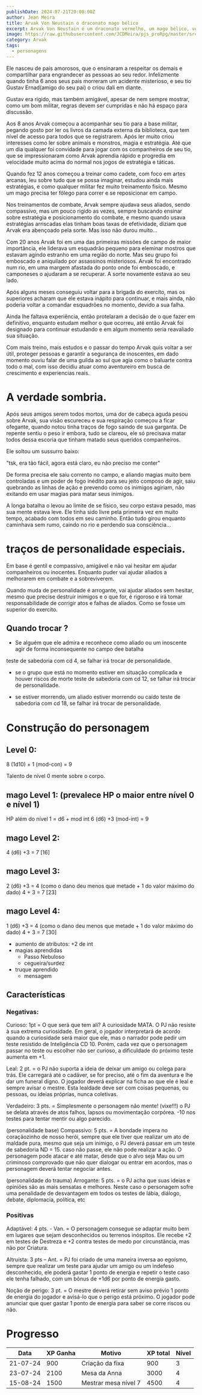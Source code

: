 ```yaml
---
publishDate: 2024-07-21T20:00:00Z
author: Jean Meira
title: Arvak Von Neustain o draconato mago bélico
excerpt: Arvak Von Neustain é um draconato vermelho, um mago bélico, versado na magia da escola da guerra e um estrategista.
image: https://raw.githubusercontent.com/JCDMeira/pjs_proRpg/master/src/assets/images/arvak.jpeg
category: Arvak
tags:
  - personagens
---
```


Ele nasceu de pais amorosos, que o ensinaram a respeitar os demais e compartilhar para engrandecer as pessoas ao seu redor. Infelizmente quando tinha 6 anos seus pais morreram um acidente misterioso, e seu tio Gustav Ernad(amigo do seu pai) o criou dali em diante.

Gustav era rigido, mas também amigável, apesar de nem sempre mostrar, como um bom militar, regras devem ser cumpridas e não há espaço para discussão.

Aos 8 anos Arvak começou a acompanhar seu tio para a base militar, pegando gosto por ler os livros da camada externa da biblioteca, que tem nível de acesso para todos que se registrarem. Após ler muito criou interesses como ler sobre animais e monstros, magia e estratégia. Até que um dia qualquer foi convidade para jogar com os companheiros de seu tio, que se impressionaram como Arvak aprendia rápido e progredia em velocidade muito acima do normal nos jogos de estratégia e táticas.

Quando fez 12 anos começou a treinar como cadete, com foco em artes arcanas, leu sobre tudo que se possa imaginar, estudou ainda mais estratégias, e como qualquer militar fez muito treinamento fisíco. Mesmo um mago precisa ter fôlego para correr e se reposicionar em campo.

Nos treinamentos de combate, Arvak sempre ajudava seus aliados, sendo compassívo, mas um pouco rigido as vezes, sempre buscando ensinar sobre estratégia e posicionamento do combate, e mesmo quando usava estratégias arriscadas elas tinham boas taxas de efetividade, diziam que Arvak era abençoado pela sorte. Mas isso não durou muito...

Com 20 anos Arvak foi em uma das primeiras missões de campo de maior importância, ele liderava um esquadrão pequeno para eleminar mostros que estavam agindo estranho em uma região do norte. Mas seu grupo foi emboscado e aniquilado por assassinos misteriosos. Arvak foi encontrado num rio, em uma margem afastada do ponto onde foi emboscado, e camponeses o ajudaram a se recuperar. A sorte novamente estava ao seu lado.

Após alguns meses conseguiu voltar para a brigada do exercíto, mas os superiores acharam que ele estava inápito para continuar, e mais ainda, não poderia voltar a comandar esquadrões no momento, devido a sua falha.

Ainda lhe faltava experiência, então protelaram a decisão de o que fazer em definitivo, enquanto estudam melhor o que ocorreu, até então Arvak foi designado para continuar estudando e em algum momento seria reavaliado sua situação.

Com mais treino, mais estudos e o passar do tempo Arvak quis voltar a ser útil, proteger pessoas e garantir a segurança de inoscentes, em dado momento ouviu falar de uma guilda ao sul que agia como o baluarte contra todo o mal, com isso decidiu atuar como aventureiro em busca de crescimento e experiencias reais.

# A verdade sombria.

Após seus amigos serem todos mortos, uma dor de cabeça aguda pesou sobre Arvak, sua visão escureceu e sua respiração começou a ficar ofegante, quando notou tinha traços de fogo saindo de sua garganta. De repente sentiu o peso ir embora, tudo se clareou, ele só precisava matar todos dessa escoria que tinham matado seus queridos companheiros.

Ele soltou um sussurro baixo:

"tsk, era tão fácil, agora está claro, eu não preciso me conter"

De forma precisa ele saiu corrento no campo, e aliando magias muito bem controladas e um poder de fogo inédito para seu jeito composo de agir, saiu quebrando as linhas de ação e prevendo como os inimigos agiriam, não exitando em usar magias para matar seus inimigos.

A longa batalha o levou ao limite de se físico, seu corpo estava pesado, mas sua mente estava leve. Ele tinha sido livre pela primeira vez em muito tempo, acabado com todos em seu caminho. Então tudo girou enquanto caminhava sem rumo, caindo no rio e perdendo sua consciência...

# traços de personalidade especiais.

Em base é gentil e compassivo, amigável e não vai hesitar em ajudar companheiros ou inocentes. Enquanto puder vai ajudar aliados a melhorarem em combate e a sobreviverem.

Quando muda de personalidade é arrogante, vai ajudar aliados sem hesitar, mesmo que precise destruir inimigos e o que for, é rigoroso e irá tomar responsabilidade de corrigir atos e falhas de aliados. Como se fosse um superior do exercíto.

## Quando trocar ?

- Se alguém que ele admira e reconhece como aliado ou um inoscente agir de forma inconsequente no campo dee batalha

teste de sabedoria com cd 4, se falhar irá trocar de personalidade.

- se o grupo que está no momento estiver em situação complicada e houver riscos de morte
  teste de sabedoria com cd 12, se falhar irá trocar de personalidade.

- se estiver morrendo, um aliado estiver morrendo ou caído
  teste de sabedoria com cd 18, se falhar irá trocar de personalidade.

# Construção do personagem

## Level 0:

8 (1d10) + 1 (mod-con) = 9

Talento de nível 0 mente sobre o corpo.

## mago Level 1: (prevalece HP o maior entre nível 0 e nível 1)

HP além do nível 1 = d6 + mod int
6 (d6) +3 (mod-int) = 9

## mago Level 2:

4 (d6) +3 = 7 [16]

## mago Level 3:

2 (d6) +3 = 4 (como o dano deu menos que metade + 1 do valor máximo do dado)
4 + 3 = 7 [23]

## mago Level 4:

1 (d6) +3 = 4 (como o dano deu menos que metade + 1 do valor máximo do dado)
4 + 3 = 7 [30]

- aumento de atributos: +2 de int
- magias aprendidas
  - Passo Nebuloso
  - cegueira/surdez
- truque aprendido
  - mensagem

## Características

### Negativas:

Curioso: 1pt = O que será que tem alí? A curiosidade MATA. O PJ não resiste à sua
extrema curiosidade. Em geral, o jogador interpretará de acordo quando a curiosidade
será maior que ele, mas o narrador pode pedir um teste resistido de Inteligência CD 10.
Porém, cada vez que o personagem passar no teste ou escolher não ser curioso, a
dificuldade do próximo teste aumenta em +1.

Leal: 2 pt. = o PJ não suporta a ideia de deixar um amigo ou colega para trás. Ele
carregará até o cadáver, se for preciso, até o fim da aventura e lhe dar um funeral
digno. O jogador deverá explicar na ficha ao que ele é leal e sempre avisar o mestre.
Esta lealdade deve ser com coisas pequenas, ou pessoas, ou ideias próprias, nunca
coletivas.

Verdadeiro: 3 pts. = Simplesmente o personagem não mente! (vixe!!!) o PJ se delata
através de atos falhos, lapsos ou movimentação corpórea. -10 nos testes para tentar
mentir ou algo parecido.

(personalidade base)
Compassivo: 5 pts. = A bondade impera no coraçãozinho de nosso herói, sempre que
ele tiver que realizar um ato de maldade pura, mesmo que seja um inimigo, o PJ
deverá passar em um teste de sabedoria ND = 15. caso não passe, ele não pode
realizar a ação. O personagem pode atacar e até matar, desde que o alvo seja Mau ou
um criminoso comprovado que não quer dialogar ou entrar em acordos, mas o
personagem deverá tentar negociar antes.

(personalidade do trauma)
Arrogante: 5 pts. = o PJ acha que suas ideias e opiniões são as mais sensatas e
melhores. Neste caso o personagem sofre uma penalidade de desvantagem em todos
os testes de lábia, diálogo, debate, diplomacia, política, etc

### Positivas

Adaptável: 4 pts. - Van. = O personagem consegue se adaptar muito bem em lugares
que sejam desconhecidos ou terrenos inóspitos. Ele recebe +2 em testes de Destreza e +2 contra testes de medo por circunstância, mas não por Criatura.

Altruísta: 3 pts – Ant. = PJ foi criado de uma maneira inversa ao egoísmo, sempre que realizar um teste para ajudar um amigo ou um indefeso desconhecido, ele poderá gastar 1 ponto de energia e repetir o teste caso ele tenha falhado, com um bônus de +1d6 por ponto de energia gasto.

Noção de perigo: 3 pt. = O mestre deverá retirar sem aviso prévio 1 ponto de energia do jogador e avisá-lo que o perigo está próximo. O jogador pode anunciar que quer gastar 1 ponto de energia para saber se corre riscos ou não.

# Progresso

| Data     | XP Ganha | Motivo               | XP total | Nível |
| -------- | -------- | -------------------- | -------- | ----- |
| 21-07-24 | 900      | Criação da fixa      | 900      | 3     |
| 23-07-24 | 2100     | Mesa da Anna         | 3000     | 4     |
| 15-08-24 | 1500     | Mestrar mesa nível 7 | 4500     | 4     |
